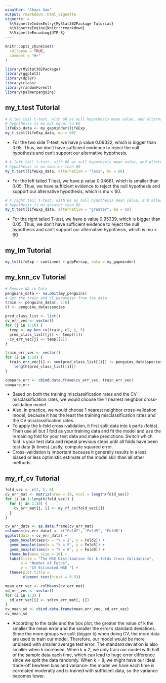 ```yaml
---
usauthor: "Chaos Gao"
output: rmarkdown::html_vignette
vignette: >
  %\VignetteIndexEntry{MyStat302Package Tutorial}
  %\VignetteEngine{knitr::rmarkdown}
  %\VignetteEncoding{UTF-8}
---
```


```r
knitr::opts_chunk$set(
  collapse = TRUE,
  comment = "#>"
)
```

```r
library(MyStat302Package)
library(ggplot2)
library(dplyr)
library(class)
library(randomForest)
library(palmerpenguins)
```

## my_t.test Tutorial

```r
# A two tail t-test, with 60 as null hypothesis mean value, and alternative 
# hypothesis is mu not equal to 60
lifeExp_data <- my_gapminder$lifeExp
my_t.test(lifeExp_data, mu = 60)
```

* For the two side T-test, we have p value 0.09322, which is bigger than 0.05. Thus, we don't have sufficient evidence to reject the null hypothesis and can't support our alternative hypothesis.

```r
# A left tail t-test, with 60 as null hypothesis mean value, and alternative 
# hypothesis is mu smaller than 60
my_t.test(lifeExp_data, alternative = "less", mu = 60)
```

* For the left tailed T-test, we have p value 0.04661, which is smaller than 0.05. Thus, we have sufficient evidence to reject the null hypothesis and support our alternative hypothesis, which is mu < 60.

```r
# A right tail t-test, with 60 as null hypothesis mean value, and alternative 
# hypothesis is mu greater than 60
my_t.test(lifeExp_data, alternative = "greater", mu = 60)
```

* For the right tailed T-test, we have p value 0.95339, which is bigger than 0.05. Thus, we don't have sufficient evidence to reject the null hypothesis and can't support our alternative hypothesis, which is mu > 60

## my_lm Tutorial

```r
my_lm(lifeExp ~ continent + gdpPercap, data = my_gapminder)
```

## my_knn_cv Tutorial

```r
# Remove NA in Data
penguins_data <- na.omit(my_penguins)
# Get the train and cl parameter from the data
train <- penguins_data[, 3:6]
cl <- penguins_data$species

pred_class_list <- list()
cv_err_vec <- vector()
for (j in 1:10) {
  temp <- my_knn_cv(train, cl, j, 5)
  pred_class_list[[j]] <- temp[[1]]
  cv_err_vec[j] <- temp[[2]]
}

train_err_vec <- vector()
for (i in 1:10) {
  train_err_vec[i] <- sum(pred_class_list[[i]] != penguins_data$species) / 
    length(pred_class_list[[i]])
}

compare_err <- cbind.data.frame(cv_err_vec, train_err_vec)
compare_err
```
* Based on both the training misclassification rates and the CV misclassification rates, we would choose the 1 nearest neighbor cross-validation model.
* Also, in practice, we would choose 1 nearest neighbor cross-validation model, because it has the least the training misclassification rates and the CV misclassification rates.
* To apply the k-fold cross-validation, it first split data into k parts (folds). Then use all but 1 fold as your training data and fit the model and use the remaining fold for your test data and make predictions. Switch which fold is your test data and repeat previous steps until all folds have been test data (k times).Lastly, compute squared error.
* Cross-validation is important because it generally results in a less biased or less optimistic estimate of the model skill than all other methods.

## my_rf_cv Tutorial

```r
fold_vec <- c(2, 5, 8)
cv_err_mat <- matrix(nrow = 30, ncol = length(fold_vec))
for (i in 1:length(fold_vec)) {
  for (j in 1:30) {
    cv_err_mat[j, i] <- my_rf_cv(fold_vec[i])
  }
}
```

```r
cv_err_data <- as.data.frame(cv_err_mat)
colnames(cv_err_data) <- c("Fold2", "Fold5", "Fold8")
ggplot(data = cv_err_data) + 
  geom_boxplot(aes(x = "k = 2", y = Fold2)) +
  geom_boxplot(aes(x = "k = 5", y = Fold5)) +
  geom_boxplot(aes(x = "k = 8", y = Fold8)) +
  theme_bw(base_size = 10) +
  labs(title = "The MSE Distribution for k-folds Cross Validation",
       x = "Number of Folds",
       y = "CV Estimated MSE ") +
  theme(plot.title =
        element_text(hjust = 0.5))
```

```r
mean_err_vec <- colMeans(cv_err_mat)
sd_err_vec <- vector()
for (i in 1:3) {
  sd_err_vec[i] <- sd(cv_err_mat[, i])
}
cv_mean_sd <- cbind.data.frame(mean_err_vec, sd_err_vec)
cv_mean_sd
```
* According to the table and the box plot, the greater the value of k the smaller the mean error and the smaller the error's standard deviations. Since the more groups we split (bigger k) when doing CV, the more data are used to train our model. Therefore, our model would be more unbiased with smaller average test error. The standard deviation is also smaller when k increased. When k = 2, we only train our model with half of the sample data each time, which can lead to huge error difference since we split the data randomly. When k = 8, we might have our ideal trade-off bewteen bias and variance- the model we have each time is correlated moderatly and is trained with sufficient data, so the variance becomes lower. 

